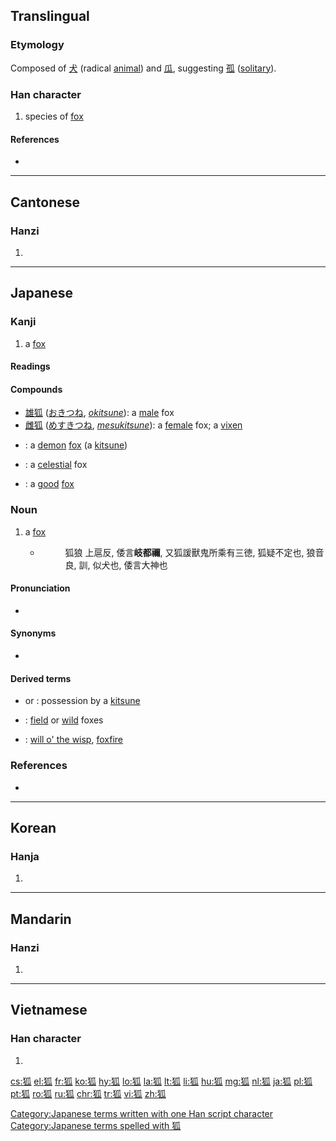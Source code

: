 ==Translingual==

===Etymology===
Composed of [[犬]] (radical [[animal]]) and [[瓜]], suggesting [[孤]] ([[solitary]]).

===Han character===
{{Han char|rn=94|rad=犬|as=05|sn=8|four=4223<sub>0</sub>|canj=大竹竹女人 (KHHVO)}}

# species of [[fox]]

====References====
* {{Han ref|kx=0708.290|dkj=20333|dj=1121.120|hdz=21340.140|uh=72D0|ud=29392|bh=AAB0|bd=43696}}

----

==Cantonese==

===Hanzi===
{{yue-hanzi|jyut=|y=wu4}}

# {{defn|lang=yue|sort=犬05}}

----

==Japanese==

===Kanji===
{{ja-kanji|rs=犬05|grade=uc}}

# a [[fox]]

====Readings====
{{ja-readings
|kanon=[[こ]] (ko)
|kun=[[きつね]] (kitsune)
}}

====Compounds====
* [[雄狐]] ([[おきつね]], ''[[okitsune]]''): a [[male]] fox
* [[雌狐]] ([[めすきつね]], ''[[mesukitsune]]''): a [[female]] fox; a [[vixen]]
* {{l|ja|妖狐|tr=[[ようこ]], ''[[yōko]]''}}: a [[demon]] [[fox]] (a [[kitsune]])
* {{l|ja|天狐|tr=[[てんこ]], ''[[tenko]]''}}: a [[celestial]] fox
* {{l|ja|善狐|tr=[[ぜんこ]], ''[[zenko]]''}}: a [[good]] [[fox]]

===Noun===
{{ja-noun|k|hira=きつね|kata=キツネ|rom=kitsune}}

# a [[fox]]
#* {{RQ:Shin'yaku Kegonkyō Ongi Shiki}}
#*: 狐狼 上扈反, 倭言'''岐都禰''', 又狐諼獸鬼所乘有三徳, 狐疑不定也, 狼音良, 訓, 似犬也, 倭言大神也

====Pronunciation====
* {{audio|Kitsune.ogg|狐}}

====Synonyms====
* {{l|ja|フォックス|tr=''[[fokkusu]]''}}

====Derived terms====
* {{l|ja|狐憑き}} or {{l|ja|狐付き|tr=[[きつねつくき]], ''[[kitsunetsuki]]''}}: possession by a [[kitsune]]
* {{l|ja|野狐|tr=のぎつね, ''nogitsune''}}: [[field]] or [[wild]] foxes
* {{l|ja|狐火|tr=[[きつねび]], ''[[kitsunebi]]''}}: [[will o' the wisp]], [[foxfire]]

===References===
* {{R:Nara Ibun 3}}

[[Category:Japanese terms written with one Han script character]]
[[Category:Japanese terms spelled with 狐]]

----

==Korean==

===Hanja===
{{ko-hanja|hangeul=[[호]]|eumhun=|rv=ho|mr=ho|y=ho}}

# {{defn|lang=ko|sort=犬05}}

----

==Mandarin==

===Hanzi===
{{cmn-hanzi|pin=[[hú]] ([[hu2]])|wg=hu<sup>2</sup>}}

# {{defn|lang=cmn|sort=犬05}}

----

==Vietnamese==

===Han character===
{{vi-hantu|[[hồ]]|rs=犬05}}

# {{defn|lang=vi|sort=犬05}}

[[cs:狐]]
[[el:狐]]
[[fr:狐]]
[[ko:狐]]
[[hy:狐]]
[[lo:狐]]
[[la:狐]]
[[lt:狐]]
[[li:狐]]
[[hu:狐]]
[[mg:狐]]
[[nl:狐]]
[[ja:狐]]
[[pl:狐]]
[[pt:狐]]
[[ro:狐]]
[[ru:狐]]
[[chr:狐]]
[[tr:狐]]
[[vi:狐]]
[[zh:狐]]